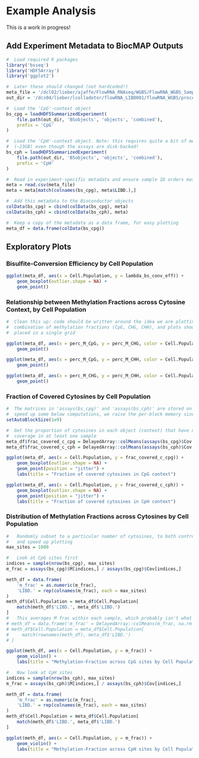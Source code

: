# Example Analysis

This is a work in progress!

## Add Experiment Metadata to BiocMAP Outputs

```{r, eval=FALSE}
#  Load required R packages
library('bsseq')
library('HDF5Array')
library('ggplot2')

#  Later these should changed (not hardcoded!)
meta_file = '/dcl02/lieber/ajaffe/FlowRNA_RNAseq/WGBS/FlowRNA_WGBS_Sample_Information_with_Pheno_Info.csv'
out_dir = '/dcs04/lieber/lcolladotor/flowRNA_LIBD001/flowRNA_WGBS/processed-data/03_BiocMAP/BiocMAP_output'

#  Load the 'CpG'-context object
bs_cpg = loadHDF5SummarizedExperiment(
    file.path(out_dir, 'BSobjects', 'objects', 'combined'),
    prefix = 'CpG'
)

#  Load the 'CpH'-context object. Note: this requires quite a bit of memory
#  (~23GB) even though the assays are disk-backed!
bs_cph = loadHDF5SummarizedExperiment(
    file.path(out_dir, 'BSobjects', 'objects', 'combined'),
    prefix = 'CpH'
)

#  Read in experiment-specific metadata and ensure sample ID orders match
meta = read.csv(meta_file)
meta = meta[match(colnames(bs_cpg), meta$LIBD.),]

#  Add this metadata to the Bioconductor objects
colData(bs_cpg) = cbind(colData(bs_cpg), meta)
colData(bs_cph) = cbind(colData(bs_cph), meta)

#  Keep a copy of the metadata as a data frame, for easy plotting
meta_df = data.frame(colData(bs_cpg))
```

## Exploratory Plots

### Bisulfite-Conversion Efficiency by Cell Population

```{r, eval=FALSE}
ggplot(meta_df, aes(x = Cell.Population, y = lambda_bs_conv_eff)) +
    geom_boxplot(outlier.shape = NA) +
    geom_point()
```

### Relationship between Methylation Fractions across Cytosine Context, by Cell Population

```{r, eval=FALSE}
#  Clean this up: code should be written around the idea we are plotting each
#  combination of methylation fractions (CpG, CHG, CHH), and plots should be
#  placed in a single grid

ggplot(meta_df, aes(x = perc_M_CpG, y = perc_M_CHG, color = Cell.Population)) +
    geom_point()

ggplot(meta_df, aes(x = perc_M_CpG, y = perc_M_CHH, color = Cell.Population)) +
    geom_point()

ggplot(meta_df, aes(x = perc_M_CHG, y = perc_M_CHH, color = Cell.Population)) +
    geom_point()
```

### Fraction of Covered Cytosines by Cell Population

```{r "coverage_fraction", eval=FALSE}
#  The matrices in 'assays(bs_cpg)' and 'assays(bs_cph)' are stored on disk. To
#  speed up some below computations, we raise the per-block memory size
setAutoBlockSize(1e9)

#  Get the proportion of cytosines in each object (context) that have non-zero
#  coverage in at least one sample
meta_df$frac_covered_c_cpg = DelayedArray::colMeans(assays(bs_cpg)$Cov > 3)
meta_df$frac_covered_c_cph = DelayedArray::colMeans(assays(bs_cph)$Cov > 3)

ggplot(meta_df, aes(x = Cell.Population, y = frac_covered_c_cpg)) +
    geom_boxplot(outlier.shape = NA) +
    geom_point(position = "jitter") +
    labs(title = "Fraction of covered cytosines in CpG context")

ggplot(meta_df, aes(x = Cell.Population, y = frac_covered_c_cph)) +
    geom_boxplot(outlier.shape = NA) +
    geom_point(position = "jitter") +
    labs(title = "Fraction of covered cytosines in CpH context")
```

### Distribution of Methylation Fractions across Cytosines by Cell Population

```{r "methylation_fractions", eval=FALSE}
#   Randomly subset to a particular number of cytosines, to both control memory
#   and speed up plotting
max_sites = 1000

#   Look at CpG sites first
indices = sample(nrow(bs_cpg), max_sites)
m_frac = assays(bs_cpg)$M[indices,] / assays(bs_cpg)$Cov[indices,]

meth_df = data.frame(
    'm_frac' = as.numeric(m_frac),
    'LIBD.' = rep(colnames(m_frac), each = max_sites)
)
meth_df$Cell.Population = meta_df$Cell.Population[
    match(meth_df$'LIBD.', meta_df$'LIBD.')
]
#   This averages M frac within each sample, which probably isn't what we want
# meth_df = data.frame('m_frac' = DelayedArray::colMeans(m_frac, na.rm = TRUE))
# meth_df$Cell.Population = meta_df$Cell.Population[
#     match(rownames(meth_df), meta_df$'LIBD.')
# ]

ggplot(meth_df, aes(x = Cell.Population, y = m_frac)) +
    geom_violin() +
    labs(title = "Methylation-Fraction across CpG sites by Cell Population", y = "Methylation Fraction")

#   Now look at CpH sites
indices = sample(nrow(bs_cph), max_sites)
m_frac = assays(bs_cph)$M[indices,] / assays(bs_cph)$Cov[indices,]

meth_df = data.frame(
    'm_frac' = as.numeric(m_frac),
    'LIBD.' = rep(colnames(m_frac), each = max_sites)
)
meth_df$Cell.Population = meta_df$Cell.Population[
    match(meth_df$'LIBD.', meta_df$'LIBD.')
]

ggplot(meth_df, aes(x = Cell.Population, y = m_frac)) +
    geom_violin() +
    labs(title = "Methylation-Fraction across CpH sites by Cell Population", y = "Methylation Fraction")
```

